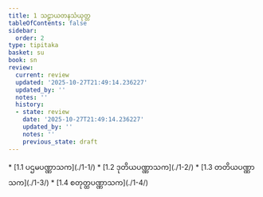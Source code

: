 ```yaml
---
title: 1 သဠာယတနသံယုတ္တ
tableOfContents: false
sidebar:
  order: 2
type: tipitaka
basket: su
book: sn
review:
  current: review
  updated: '2025-10-27T21:49:14.236227'
  updated_by: ''
  notes: ''
  history:
  - state: review
    date: '2025-10-27T21:49:14.236227'
    updated_by: ''
    notes: ''
    previous_state: draft
---
```



<ReviewStatus review={frontmatter.review} showDetails={true} />

<HypothesisAnnotation frontmatter={frontmatter} />

<DynamicBreadcrumb />



<TableOfContents book="sn" section="1">
* [1.1 ပဌမပဏ္ဏာသက](./1-1/)
* [1.2 ဒုတိယပဏ္ဏာသက](./1-2/)
* [1.3 တတိယပဏ္ဏာသက](./1-3/)
* [1.4 စတုတ္ထပဏ္ဏာသက](./1-4/)
</TableOfContents>